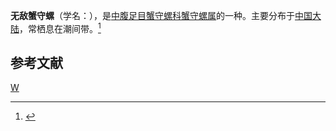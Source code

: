 {{Speciesbox 
| taxon = Cerithium cedonulli
| binomial_authority = Sowerby
}}
'''无敌蟹守螺'''（学名：''{{lang|la|Cerithium cedonulli}}''），是[[中腹足目|中腹足目]][[蟹守螺科|蟹守螺科]][[蟹守螺属|蟹守螺属]]的一种。主要分布于[[中国大陆|中国大陆]]，常栖息在潮间带。<ref>{{cite web|url=http://shell.sinica.edu.tw/chinese/shellbase_detail.php?science_no=5694|title=国际贝库：无敌蟹守螺|publisher=台湾贝类资料库|accessdate=2009-08-11|archive-date=2016-03-04|archive-url=https://web.archive.org/web/20160304112532/http://shell.sinica.edu.tw/chinese/shellbase_detail.php?science_no=5694|dead-url=no}}</ref>

== 参考文献 ==
{{reflist}}
{{taxonbar}}

[[Category:蟹守螺属|W]]